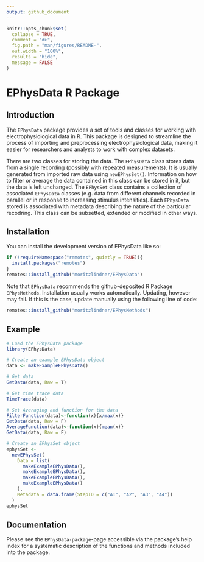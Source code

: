 ```yaml
---
output: github_document
---
```


<!-- README.md is generated from README.Rmd. Please edit that file -->

```r
knitr::opts_chunk$set(
  collapse = TRUE,
  comment = "#>",
  fig.path = "man/figures/README-",
  out.width = "100%",
  results = "hide",
  message = FALSE
)
```

# EPhysData R Package

## Introduction

The `EPhysData` package provides a set of tools and classes for working with electrophysiological data in R. This package is designed to streamline the process of importing and preprocessing electrophysiological data, making it easier for researchers and analysts to work with complex datasets.

There are two classes for storing the data. The `EPhysData` class stores  data from a single recording (possibly with repeated measurements). It is usually generated from imported raw data using `newEPhysSet()`. Information on how to filter or average the data contained in this class can be stored in it, but the data is left unchanged. The `EPhysSet` class contains a collection of associated  `EPhysData` classes (e.g. data from different channels recorded in parallel or in response to increasing stimulus intensities). Each `EPhysData` stored is associated with metadata describing the nature of the particular recodring. This class can be subsetted, extended or modified in other ways.  

## Installation

You can install the development version of EPhysData like so:

``` r
if (!requireNamespace("remotes", quietly = TRUE)){
  install.packages("remotes")
}
remotes::install_github("moritzlindner/EPhysData")
```

Note that  `EPhysData` recommends the github-deposited R Package  `EPhysMethods`. Installation usually works automatically. Updating, however may fail. If this is the case, update manually using the following line of code:

``` r
remotes::install_github("moritzlindner/EPhysMethods")
```

## Example

```r
# Load the EPhysData package
library(EPhysData)

# Create an example EPhysData object
data <- makeExampleEPhysData()

# Get data
GetData(data, Raw = T)

# Get time trace data
TimeTrace(data)

# Set Averaging and function for the data
FilterFunction(data)<-function(x){x/max(x)}
GetData(data, Raw = F)
AverageFunction(data)<-function(x){mean(x)}
GetData(data, Raw = F)

# Create an EPhysSet object
ephysSet <-
  newEPhysSet(
    Data = list(
      makeExampleEPhysData(),
      makeExampleEPhysData(),
      makeExampleEPhysData(),
      makeExampleEPhysData()
    ),
    Metadata = data.frame(StepID = c("A1", "A2", "A3", "A4"))
  )
ephysSet

```

## Documentation

Please see the `EPhysData-package`-page accessible via the package's help index for a systematic description of the functions and methods included into the package.
